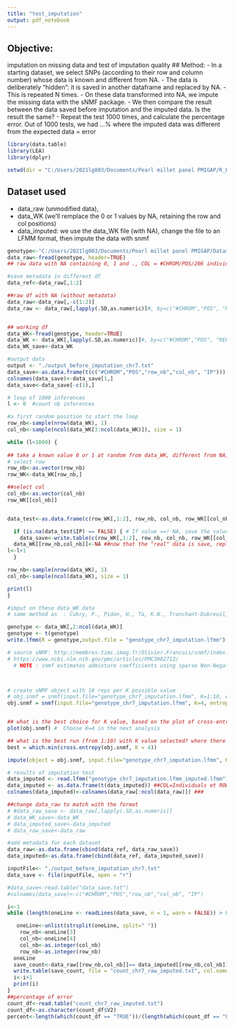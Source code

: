 ```yaml
---
title: "test_imputation"
output: pdf_notebook
---
```

## Objective: 
imputation on missing data and test of imputation quality
## Method: 
- In a starting dataset, we select SNPs (according to their row and column number) whose data is known and different from NA.
- The data is deliberately "hidden": it is saved in another dataframe and replaced by NA. 
- This is repeated N times. 
- On these data transformed into NA, we impute the missing data with the sNMF package. 
- We then compare the result between the data saved before imputation and the imputed data. Is the result the same? 
- Repeat the test 1000 times, and calculate the percentage error. Out of 1000 tests, we had ...% where the imputed data was different from the expected data = error

```r
library(data.table)
library(LEA)
library(dplyr)

setwd(dir = "C:/Users/2021lg003/Documents/Pearl millet panel PMIGAP/R_PMIGAP/test_imputation")
```
## Dataset used
- data_raw (unmodified data), 
- data_WK (we'll remplace the 0 or 1 values by NA, retaining the row and col positions)
- data_imputed: we use the data_WK file (with NA), change the file to an LFMM format, then impute the data with snmf
```r
genotype<-"C:/Users/2021lg003/Documents/Pearl millet panel PMIGAP/Dataset/dataset_chr_association_binaireVCF/chr7_association.txt"
data_raw<-fread(genotype, header=TRUE)
## raw data with NA containing 0, 1 and ., COL = #CHROM/POS/206 individuals, ROW = SNP Position 

#save metadata in different df
data_ref<-data_raw[,1:2]

##raw df with NA (without metadata)
data_raw<-data_raw[,-c(1:2)]
data_raw <- data_raw[,lapply(.SD,as.numeric)]#, by=c("#CHROM","POS", "REF")]  ## all numeric except chrom & pos 


## working df 
data_WK<-fread(genotype, header=TRUE)
data_WK <- data_WK[,lapply(.SD,as.numeric)]#, by=c("#CHROM","POS", "REF")]  ## all numeric except chrom & pos 
data_WK_save<-data_WK

#output data 
output <- "./output_before_imputation_chr7.txt"
data_save<-as.data.frame(t(c("#CHROM","POS","row_nb","col_nb", "IP")))
colnames(data_save)<-data_save[1,]
data_save<-data_save[-c(1),]


```


```r
# loop of 1000 inferences 
l <- 0  #count nb inferences

#a first random position to start the loop 
row_nb<-sample(nrow(data_WK), 1)
col_nb<-sample(ncol(data_WK[3:ncol(data_WK)]), size = 1)

while (l<1000) { 
  
## take a known value 0 or 1 at random from data_WK, different from NA, by selecting its row and col
# select row
row_nb<-as.vector(row_nb)
row_WK<-data_WK[row_nb,]  

##select col
col_nb<-as.vector(col_nb)
row_WK[[col_nb]] 


data_test<-as.data.frame(c(row_WK[,1:2], row_nb, col_nb, row_WK[[col_nb]]), col.names = c("#CHROM","POS","row_nb","col_nb", "IP"))

  if (is.na(data_test$IP) == FALSE) { # If value ==! NA, save the value in a new dataset data_save
    data_save<-write.table(c(row_WK[,1:2], row_nb, col_nb, row_WK[[col_nb]]), file = output, row.names = F, col.names = F, append = TRUE) 
  data_WK[[row_nb,col_nb]]<-NA ##now that the "real" data is save, replace it by NA 
l<-l+1
  } 

row_nb<-sample(nrow(data_WK), 1)
col_nb<-sample(ncol(data_WK), size = 1)

print(l)
}
```


```r
#imput on these data_WK data 
# same method as  : Cubry, P., Pidon, H., Ta, K.N., Tranchant-Dubreuil, C., Thuillet, A.-C., Holzinger, M., Adam, H., Kam, H., Chrestin, H., Ghesquiere, A., Francois, O., Sabot, F., Vigouroux, Y., Albar, L., Jouannic, S., 2020. Genome Wide Association Study Pinpoints Key Agronomic QTLs in African RiceOryza glaberrima. Rice 13, 66. https://doi.org/10.1186/s12284-020-00424-1

genotype <- data_WK[,2:ncol(data_WK)]
genotype <- t(genotype)
write.lfmm(R = genotype,output.file = "genotype_chr7_imputation.lfmm")

# source sNMF: http://membres-timc.imag.fr/Olivier.Francois/snmf/index.htm
# https://www.ncbi.nlm.nih.gov/pmc/articles/PMC3982712/
  # NOTE : snmf estimates admixture coefficients using sparse Non-Negative Matrix Factorization algorithms, and provide STRUCTURE-like outputs.  https://www.rdocumentation.org/packages/LEA/versions/1.4.0/topics/snmf



# create sNMF object with 10 reps per K possible value
# obj.snmf = snmf(input.file="genotype_chr7_imputation.lfmm", K=1:10, entropy=T, ploidy = 1, project="new", rep=10)
obj.snmf = snmf(input.file="genotype_chr7_imputation.lfmm", K=4, entropy=T, ploidy = 1, project="new", rep=10)


## what is the best choice for K value, based on the plot of cross-entropy ?
plot(obj.snmf) #  Choose K=4 in the next analysis

## what is the best run (from 1:10) with K value selected? where there is the minimal cross entropy
best = which.min(cross.entropy(obj.snmf, K = 4))

impute(object = obj.snmf, input.file="genotype_chr7_imputation.lfmm", K = 4, run = best)

# results of imputation test 
data_imputed <- read.lfmm("genotype_chr7_imputation.lfmm_imputed.lfmm")
data_imputed <- as.data.frame(t(data_imputed)) ##COL=Individuals et ROW==SNPs
colnames(data_imputed)<-colnames(data_raw[:ncol(data_raw)]) ###
```






```r
##change data_raw to match with the format  
# #data_raw_save <- data_raw[,lapply(.SD,as.numeric)]
# data_WK_save<-data_WK
# data_imputed_save<-data_imputed
# data_raw_save<-data_raw

#add metadata for each dataset 
data_raw<-as.data.frame(cbind(data_ref, data_raw_save))
data_imputed<-as.data.frame(cbind(data_ref, data_imputed_save))

```


```r
inputFile<- "./output_before_imputation_chr7.txt"
data_save <- file(inputFile, open = "r")

#data_save<-read.table("data_save.txt")
#colnames(data_save)<-c("#CHROM","POS","row_nb","col_nb", "IP")

i<-1
while (length(oneLine <- readLines(data_save, n = 1, warn = FALSE)) > 0) {

   oneLine<-unlist(strsplit(oneLine, split=" "))
    row_nb<-oneLine[3]
    col_nb<-oneLine[4]
    col_nb<-as.integer(col_nb)
    row_nb<-as.integer(row_nb)
  oneLine
  save_count<-data_raw[[row_nb,col_nb]]== data_imputed[[row_nb,col_nb]]
  write.table(save_count, file = "count_chr7_raw_imputed.txt", col.names = F, append = TRUE)
  i<-i+1
  print(i)
}
##percentage of error 
count_df<-read.table("count_chr7_raw_imputed.txt")
count_df<-as.character(count_df$V2)
percent<-length(which(count_df == "TRUE"))/(length(which(count_df == "FALSE"))+length(which(count_df == "TRUE")))
  

```

